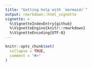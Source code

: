 ```yaml
---
title: "Getting help with `mermaidr`"
output: rmarkdown::html_vignette
vignette: >
  %\VignetteIndexEntry{github}
  %\VignetteEngine{knitr::rmarkdown}
  %\VignetteEncoding{UTF-8}
---
```


```r
knitr::opts_chunk$set(
  collapse = TRUE,
  comment = "#>"
)
```

